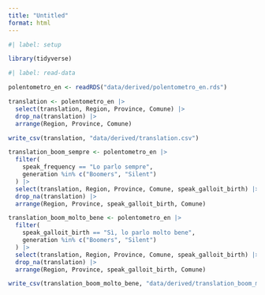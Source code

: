 ```yaml
---
title: "Untitled"
format: html
---
```


```r
#| label: setup

library(tidyverse)
```

```r
#| label: read-data

polentometro_en <- readRDS("data/derived/polentometro_en.rds")
```


```r
translation <- polentometro_en |> 
  select(translation, Region, Province, Comune) |> 
  drop_na(translation) |> 
  arrange(Region, Province, Comune)

write_csv(translation, "data/derived/translation.csv")
```

```r
translation_boom_sempre <- polentometro_en |> 
  filter(
    speak_frequency == "Lo parlo sempre",
    generation %in% c("Boomers", "Silent")
  ) |> 
  select(translation, Region, Province, Comune, speak_galloit_birth) |> 
  drop_na(translation) |> 
  arrange(Region, Province, speak_galloit_birth, Comune)

translation_boom_molto_bene <- polentometro_en |> 
  filter(
    speak_galloit_birth == "Sì, lo parlo molto bene",
    generation %in% c("Boomers", "Silent")
  ) |> 
  select(translation, Region, Province, Comune, speak_galloit_birth) |> 
  drop_na(translation) |> 
  arrange(Region, Province, speak_galloit_birth, Comune)

write_csv(translation_boom_molto_bene, "data/derived/translation_boom_molto_bene.csv")
```

